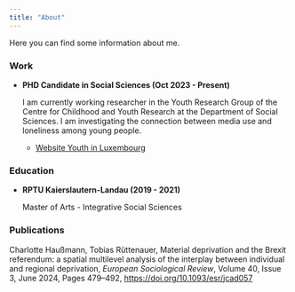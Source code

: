```yaml
---
title: "About"
---
```


Here you can find some information about me.

### Work

-   **PHD Candidate in Social Sciences (Oct 2023 - Present)**

    I am currently working researcher in the Youth Research Group of the Centre for Childhood and Youth Research at the Department of Social Sciences. I am investigating the connection between media use and loneliness among young people.

    -   [Website Youth in Luxembourg](https://www.jugend-in-luxemburg.lu)

### Education

-   **RPTU Kaierslautern-Landau (2019 - 2021)**

    Master of Arts - Integrative Social Sciences

### Publications 

Charlotte Haußmann, Tobias Rüttenauer, Material deprivation and the Brexit referendum: a spatial multilevel analysis of the interplay between individual and regional deprivation, *European Sociological Review*, Volume 40, Issue 3, June 2024, Pages 479–492, <https://doi.org/10.1093/esr/jcad057>
